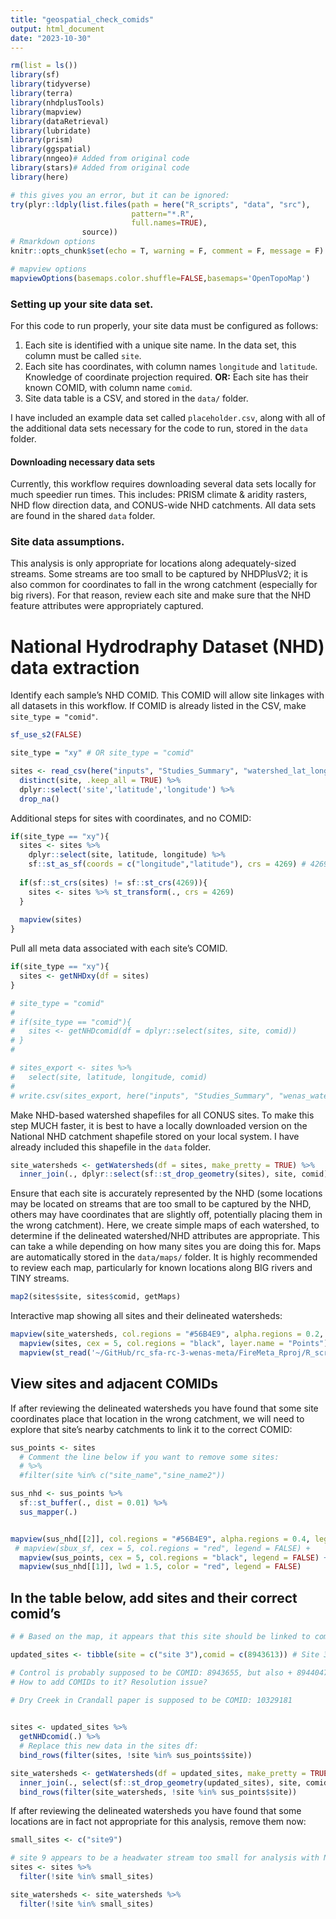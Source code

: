 ```yaml
---
title: "geospatial_check_comids"
output: html_document
date: "2023-10-30"
---
```


```r
rm(list = ls())
library(sf)
library(tidyverse)
library(terra)
library(nhdplusTools)
library(mapview)
library(dataRetrieval)
library(lubridate)
library(prism)
library(ggspatial)
library(nngeo)# Added from original code
library(stars)# Added from original code
library(here)

# this gives you an error, but it can be ignored:
try(plyr::ldply(list.files(path = here("R_scripts", "data", "src"),
                           pattern="*.R",
                           full.names=TRUE),
                source))
# Rmarkdown options
knitr::opts_chunk$set(echo = T, warning = F, comment = F, message = F)

# mapview options
mapviewOptions(basemaps.color.shuffle=FALSE,basemaps='OpenTopoMap')
```

### Setting up your site data set.

For this code to run properly, your site data must be configured as follows:

1)  Each site is identified with a unique site name. In the data set, this column must be called `site`.
2)  Each site has coordinates, with column names `longitude` and `latitude`. Knowledge of coordinate projection required. **OR:**
    Each site has their known COMID, with column name `comid`. 
4)  Site data table is a CSV, and stored in the `data/` folder. 

I have included an example data set called `placeholder.csv`, along with all of the additional data sets necessary for the code to run, stored in the `data` folder. 

#### Downloading necessary data sets

Currently, this workflow requires downloading several data sets locally for much speedier run times. This includes: PRISM climate & aridity rasters, NHD flow direction data, and CONUS-wide NHD catchments. All data sets are found in the shared `data` folder.

### Site data assumptions.

This analysis is only appropriate for locations along adequately-sized streams. Some streams are too small to be captured by NHDPlusV2; it is also common for coordinates to fall in the wrong catchment (especially for big rivers). For that reason, review each site and make sure that the NHD feature attributes were appropriately captured.

# National Hydrodraphy Dataset (NHD) data extraction

Identify each sample's NHD COMID. This COMID will allow site linkages with all datasets in this workflow. If COMID is already listed in the CSV, make `site_type = "comid"`.

```r
sf_use_s2(FALSE)

site_type = "xy" # OR site_type = "comid"

sites <- read_csv(here("inputs", "Studies_Summary", "watershed_lat_long_katie_format.csv")) %>%
  distinct(site, .keep_all = TRUE) %>%
  dplyr::select('site','latitude','longitude') %>% 
  drop_na()

```

Additional steps for sites with coordinates, and no COMID:

```r
if(site_type == "xy"){
  sites <- sites %>%
    dplyr::select(site, latitude, longitude) %>% 
    sf::st_as_sf(coords = c("longitude","latitude"), crs = 4269) # 4269 = NAD83 CRS
  
  if(sf::st_crs(sites) != sf::st_crs(4269)){
    sites <- sites %>% st_transform(., crs = 4269)
  }
  
  mapview(sites)
}
```

Pull all meta data associated with each site's COMID. 

```r
if(site_type == "xy"){
  sites <- getNHDxy(df = sites)
}

# site_type = "comid"
# 
# if(site_type == "comid"){
#   sites <- getNHDcomid(df = dplyr::select(sites, site, comid))
# }
# 

# sites_export <- sites %>% 
#   select(site, latitude, longitude, comid)
# 
# write.csv(sites_export, here("inputs", "Studies_Summary", "wenas_watershed_lat_long_comids.csv"))


```

Make NHD-based watershed shapefiles for all CONUS sites. To make this step MUCH faster, it is best to have a locally downloaded version on the National NHD catchment shapefile stored on your local system. I have already included this shapefile in the `data` folder. 

```r
site_watersheds <- getWatersheds(df = sites, make_pretty = TRUE) %>%
  inner_join(., dplyr::select(sf::st_drop_geometry(sites), site, comid), by = "comid")
```

Ensure that each site is accurately represented by the NHD (some locations may be located on streams that are too small to be captured by the NHD, others may have coordinates that are slightly off, potentially placing them in the wrong catchment). Here, we create simple maps of each watershed, to determine if the delineated watershed/NHD attributes are appropriate. This can take a while depending on how many sites you are doing this for. Maps are automatically stored in the `data/maps/` folder. It is highly recommended to review each map, particularly for known locations along BIG rivers and TINY streams.

```r
map2(sites$site, sites$comid, getMaps) 
```

Interactive map showing all sites and their delineated watersheds:

```r
mapview(site_watersheds, col.regions = "#56B4E9", alpha.regions = 0.2, lwd = 3, layer.name = "Watershed") +
  mapview(sites, cex = 5, col.regions = "black", layer.name = "Points") + 
  mapview(st_read('~/GitHub/rc_sfa-rc-3-wenas-meta/FireMeta_Rproj/R_scripts/data/site_flowlines.gpkg', quiet = T), lwd = 3, color = "red", layer.name = "Flowline")
```

## View sites and adjacent COMIDs

If after reviewing the delineated watersheds you have found that some site coordinates place that location in the wrong catchment, we will need to explore that site's nearby catchments to link it to the correct COMID:

```r
sus_points <- sites 
  # Comment the line below if you want to remove some sites:
  # %>%
  #filter(site %in% c("site_name","sine_name2"))

sus_nhd <- sus_points %>%
  sf::st_buffer(., dist = 0.01) %>%
  sus_mapper(.)


mapview(sus_nhd[[2]], col.regions = "#56B4E9", alpha.regions = 0.4, legend = FALSE) +
 # mapview(sbux_sf, cex = 5, col.regions = "red", legend = FALSE) +
  mapview(sus_points, cex = 5, col.regions = "black", legend = FALSE) +
  mapview(sus_nhd[[1]], lwd = 1.5, color = "red", legend = FALSE)
```



## In the table below, add sites and their correct comid's

```r
# # Based on the map, it appears that this site should be linked to comid a different comid

updated_sites <- tibble(site = c("site 3"),comid = c(8943613)) # Site 3 in the Oliver paper is supposed to be this COMID: 8943613 

# Control is probably supposed to be COMID: 8943655, but also + 8944047 & + 25078055 for the Oliver paper 
# How to add COMIDs to it? Resolution issue?

# Dry Creek in Crandall paper is supposed to be COMID: 10329181

 
sites <- updated_sites %>%
  getNHDcomid(.) %>%
  # Replace this new data in the sites df:
  bind_rows(filter(sites, !site %in% sus_points$site))

site_watersheds <- getWatersheds(df = updated_sites, make_pretty = TRUE) %>%
  inner_join(., select(sf::st_drop_geometry(updated_sites), site, comid), by = "comid") %>%
  bind_rows(filter(site_watersheds, !site %in% sus_points$site))
```

If after reviewing the delineated watersheds you have found that some locations are in fact not appropriate for this analysis, remove them now:

```r
small_sites <- c("site9")

# site 9 appears to be a headwater stream too small for analysis with NHDPlus V2:
sites <- sites %>%
  filter(!site %in% small_sites)

site_watersheds <- site_watersheds %>%
  filter(!site %in% small_sites)
```


